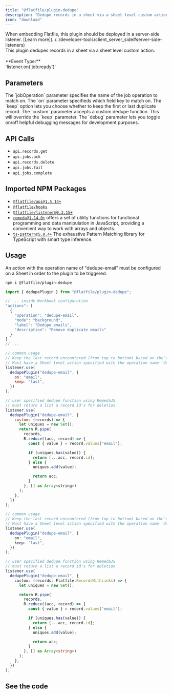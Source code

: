 ```yaml
---
title: "@flatfile/plugin-dedupe"
description: "Dedupe records in a sheet via a sheet level custom action."
icon: "download"
---
```


<Warning>
  When embedding Flatfile, this plugin should be deployed in a server-side
  listener. [Learn
  more](../../developer-tools/client_server_side#server-side-listeners)
</Warning>

<CardGroup cols={1}>
  <Card
    title="@flatfile/plugin-dedupe"
    href="https://github.com/FlatFilers/flatfile-plugins/tree/main/plugins/dedupe"
    icon="github"
  >
    <br />
    This plugin dedupes records in a sheet via a sheet level custom action.
    <br />
    <br />
    **Event Type:**
    <br />
    `listener.on('job:ready')`
  </Card>
</CardGroup>

## Parameters

<ParamField path="jobOperation" type="string" required>
  The `jobOperation` parameter specifies the name of the job operation to match
  on.
</ParamField>

<ParamField path="opt.on" type="string">
  The `on` parameter specifieds which field key to match on.
</ParamField>

<ParamField path="opt.keep" type="'first' | 'last'">
  The `keep` option lets you choose whether to keep the first or last duplicate
  record.
</ParamField>

<ParamField path="opt.custom" type="function">
  The `custom` parameter accepts a custom dedupe function. This will override
  the `keep` parameter.
</ParamField>

<ParamField path="opt.debug" type="boolean">
  The `debug` parameter lets you toggle on/off helpful debugging messages for
  development purposes.
</ParamField>

## API Calls

- `api.records.get`
- `api.jobs.ack`
- `api.records.delete`
- `api.jobs.fail`
- `api.jobs.complete`

## Imported NPM Packages

- [`@flatfile/api@1.5.14+`](https://www.npmjs.com/package/@flatfile/api)
- [`@flatfile/hooks`](https://www.npmjs.com/package/@flatfile/hooks)
- [`@flatfile/listener@0.3.15+`](https://www.npmjs.com/package/@flatfile/listener)
- [`remeda@1.14.0+`](https://www.npmjs.com/package/remeda) offers a set of utility functions for functional programming and data manipulation in JavaScript, providing a convenient way to work with arrays and objects.
- [`ts-pattern@5.0.4+`](https://www.npmjs.com/package/ts-pattern) The exhaustive Pattern Matching library for TypeScript with smart type inference.

## Usage

An action with the operation name of "dedupe-email" must be configured on a Sheet in order to the plugin to be triggered.

```bash install
npm i @flatfile/plugin-dedupe
```

```js import
import { dedupePlugin } from "@flatfile/plugin-dedupe";
```

```ts
// ... inside Workbook configuration
"actions": [
  {
    "operation": "dedupe-email",
    "mode": "background",
    "label": "Dedupe emails",
    "description": "Remove duplicate emails"
  }
]
// ...
```

<CodeGroup>

```js listener.js
// common usage
// Keep the last record encountered (from top to bottom) based on the`email` field key.
// Must have a Sheet level action specified with the operation name `dedupe-email`
listener.use(
  dedupePlugin("dedupe-email", {
    on: "email",
    keep: "last",
  })
);

// user specified dedupe function using RemedaJS
// must return a list a record id's for deletion
listener.use(
  dedupePlugin("dedupe-email", {
    custom: (records) => {
      let uniques = new Set();
      return R.pipe(
        records,
        R.reduce((acc, record) => {
          const { value } = record.values["email"];

          if (uniques.has(value)) {
            return [...acc, record.id];
          } else {
            uniques.add(value);

            return acc;
          }
        }, [] as Array<string>)
      );
    },
  })
);
```

```ts listener.ts
// common usage
// Keep the last record encountered (from top to bottom) based on the`email` field key.
// Must have a Sheet level action specified with the operation name `dedupe-email`
listener.use(
  dedupePlugin("dedupe-email", {
    on: "email",
    keep: "last",
  })
);

// user specified dedupe function using RemedaJS
// must return a list a record id's for deletion
listener.use(
  dedupePlugin("dedupe-email", {
    custom: (records: Flatfile.RecordsWithLinks) => {
      let uniques = new Set();

      return R.pipe(
        records,
        R.reduce((acc, record) => {
          const { value } = record.values["email"];

          if (uniques.has(value)) {
            return [...acc, record.id];
          } else {
            uniques.add(value);

            return acc;
          }
        }, [] as Array<string>)
      );
    },
  })
);
```

</CodeGroup>

## See the code

<CardGroup cols={2}>
  <Card
    title="@flatfile/plugin-dedupe"
    href="https://github.com/FlatFilers/flatfile-plugins/tree/main/plugins/dedupe"
    icon="github"
  ></Card>
</CardGroup>
